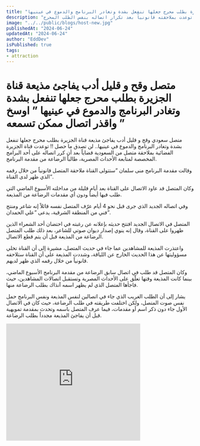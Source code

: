 ```yaml
---
title: "متصل وقح و قليل أدب يفاجئ مذيعة قناة الجزيرة بطلب محرج جعلها تنفعل بشدة وتغادر البرنامج والدموع في عينيها"
description: "متصل سعودي وقح يفاجئ مذيعة قناة الجزيرة بطلب غير لائق للرضاعة، مما جعلها تنفعل بشدة وتغادر البرنامج. القناة توعدت بملاحقته قانونياً بعد تكرار اتصاله بنفس الطلب المحرج."
image: "../../public/blogs/host-new.jpg"
publishedAt: "2024-06-24"
updatedAt: "2024-06-24"
author: "EddDev"
isPublished: true
tags:
- attraction
---
```


# متصل وقح و قليل أدب يفاجئ مذيعة قناة الجزيرة بطلب محرج جعلها تنفعل بشدة وتغادر البرنامج والدموع في عينيها ” اوسخ واقذر اتصال ممكن تسمعه ”

متصل سعودي وقح و قليل أدب يفاجئ مذيعة قناة الجزيرة بطلب محرج جعلها تنفعل بشدة وتغادر البرنامج والدموع في عينيها.. لن تصدق ما حصل !! توعدت قناة الجزيرة الفضائية بملاحقة متصل من السعودية قضاياً بعد أن كرر اتصاله على أحد البرامج المخصصة لمتابعة الأحداث المصرية، طالباً الرضاعة من مقدمة البرنامج.

وقالت مقدمة البرنامج منى سلمان “ستتولى القناة ملاحقة المتصل قانونياً من خلال رقمه الذي ظهر لدى القناة“.


وكان المتصل قد عاود الاتصال على القناة بعد أيام قليلة من مداخلته الأسبوع الماضي التي طلب فيها أيضاً ودون أي مقدمات الرضاعة من المذيعة.

وفي اتصاله الجديد الذي جرى قبل نحو 4 أيام عرّف المتصل نفسه قائلاً إنه شاعر ومنتج فني من المنطقة الشرقية، يدعى “علي الحمدان“.

المتصل في الاتصال الجديد افتتح حديثه بإعلانه عن رغبته في احتضان أحد الشعراء الذين ظهروا على القناة، وقال إنه ينوي إصدار ديوان صوتي للشاعر، بعد ذلك طلب المتصل الرضاعة من المذيعة قبل أن يتم قطع الاتصال.



واعتذرت المذيعة للمشاهدين عما جاء في حديث المتصل، مشيرة إلى أن القناة تخلي مسؤوليتها عن هذا الحديث الخارج عن اللياقة، وشددت المذيعة على أن القناة ستلاحقه قانونياً من خلال رقمه الذي ظهر لديهم.

وكان المتصل قد طلب في اتصال سابق الرضاعة من مقدمة البرنامج الأسبوع الماضي، بينما كانت المذيعة وقتها تعلّق على الأحداث المصرية وتستقبل اتصالات المشاهدين، حيث فاجأها المتصل الذي لم يظهر اسمه آنذاك بطلب الرضاعة منها.

يشار إلى أن الطلب الغريب الذي جاء في اتصالين لنفس المذيعة ونفس البرنامج حمل نفس صوت المتصل، ولكن اختلفت طريقته في طلب الرضاعة، حيث كان في الاتصال الأول جاء دون ذكر اسم أو مقدمات، فيما عرف المتصل باسمه وتحدث بمقدمة تمويهية قبل أن يفاجئ المذيعة مجدداً بطلب الرضاعة.

<iframe width="360" height="315" src="https://www.youtube.com/bIkJZTjDANg" frameborder="0" allowfullscreen></iframe>

